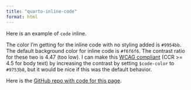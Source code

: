 ```yaml
---
title: "quarto-inline-code"
format: html
---
```


Here is an example of `code` inline. 

The color I'm getting for the inline code with no styling added is `#9954bb`. 
The default background color for inline code is `#f6f6f6`.
The contrast ratio for these two is 4.47 (too low). 
I can make this [WCAG compliant](https://www.w3.org/TR/WCAG20/#visual-audio-contrast-contrast) (CCR >= 4.5 for body text) by increasing the contrast by setting `$code-color` to `#9753b8`, but it would be nice if this was the default behavior.

Here is the [GitHub repo with code for this page](https://github.com/batpigandme/quarto-inline-code).